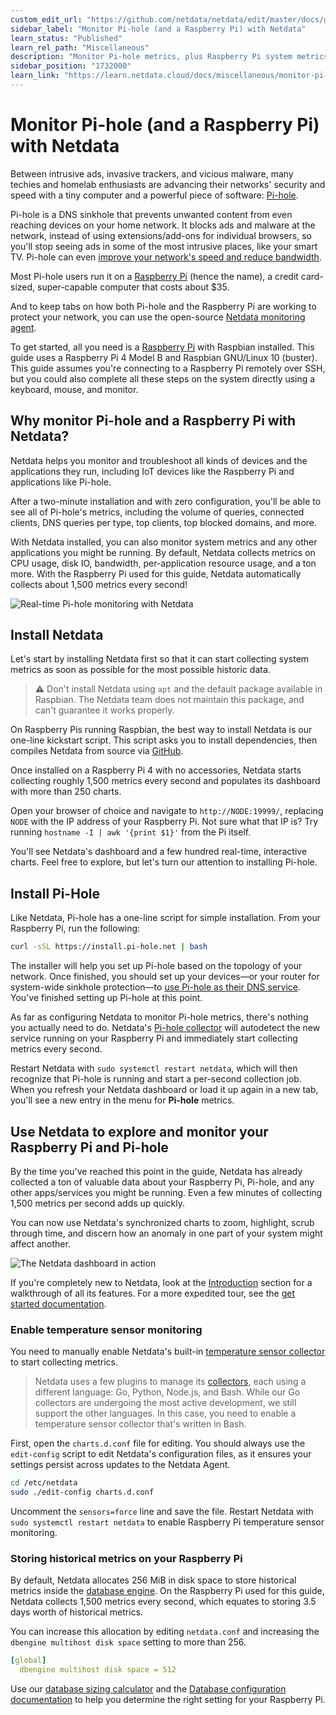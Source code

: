 ```yaml
---
custom_edit_url: "https://github.com/netdata/netdata/edit/master/docs/guides/monitor/pi-hole-raspberry-pi.md"
sidebar_label: "Monitor Pi-hole (and a Raspberry Pi) with Netdata"
learn_status: "Published"
learn_rel_path: "Miscellaneous"
description: "Monitor Pi-hole metrics, plus Raspberry Pi system metrics, in minutes and completely for free with Netdata's open-source monitoring agent."
sidebar_position: "1732000"
learn_link: "https://learn.netdata.cloud/docs/miscellaneous/monitor-pi-hole-(and-a-raspberry-pi)-with-netdata"
---
```



# Monitor Pi-hole (and a Raspberry Pi) with Netdata


Between intrusive ads, invasive trackers, and vicious malware, many techies and homelab enthusiasts are advancing their
networks' security and speed with a tiny computer and a powerful piece of software: [Pi-hole](https://pi-hole.net/).

Pi-hole is a DNS sinkhole that prevents unwanted content from even reaching devices on your home network. It blocks ads
and malware at the network, instead of using extensions/add-ons for individual browsers, so you'll stop seeing ads in
some of the most intrusive places, like your smart TV. Pi-hole can even [improve your network's speed and reduce
bandwidth](https://discourse.pi-hole.net/t/will-pi-hole-slow-down-my-network/2048).

Most Pi-hole users run it on a [Raspberry Pi](https://www.raspberrypi.org/products/raspberry-pi-4-model-b/) (hence the
name), a credit card-sized, super-capable computer that costs about $35.

And to keep tabs on how both Pi-hole and the Raspberry Pi are working to protect your network, you can use the
open-source [Netdata monitoring agent](https://github.com/netdata/netdata). 

To get started, all you need is a [Raspberry Pi](https://www.raspberrypi.org/products/raspberry-pi-4-model-b/) with
Raspbian installed. This guide uses a Raspberry Pi 4 Model B and Raspbian GNU/Linux 10 (buster). This guide assumes
you're connecting to a Raspberry Pi remotely over SSH, but you could also complete all these steps on the system
directly using a keyboard, mouse, and monitor.

## Why monitor Pi-hole and a Raspberry Pi with Netdata?

Netdata helps you monitor and troubleshoot all kinds of devices and the applications they run, including IoT devices
like the Raspberry Pi and applications like Pi-hole.

After a two-minute installation and with zero configuration, you'll be able to see all of Pi-hole's metrics, including
the volume of queries, connected clients, DNS queries per type, top clients, top blocked domains, and more.

With Netdata installed, you can also monitor system metrics and any other applications you might be running. By default,
Netdata collects metrics on CPU usage, disk IO, bandwidth, per-application resource usage, and a ton more. With the
Raspberry Pi used for this guide, Netdata automatically collects about 1,500 metrics every second!

![Real-time Pi-hole monitoring with
Netdata](https://user-images.githubusercontent.com/1153921/90447745-c8fe9600-e098-11ea-8a57-4f07339f002b.png)

## Install Netdata

Let's start by installing Netdata first so that it can start collecting system metrics as soon as possible for the most
possible historic data.

> ⚠️ Don't install Netdata using `apt` and the default package available in Raspbian. The Netdata team does not maintain
> this package, and can't guarantee it works properly.

On Raspberry Pis running Raspbian, the best way to install Netdata is our one-line kickstart script. This script asks
you to install dependencies, then compiles Netdata from source via [GitHub](https://github.com/netdata/netdata).

<OneLineInstallWget/>

Once installed on a Raspberry Pi 4 with no accessories, Netdata starts collecting roughly 1,500 metrics every second and
populates its dashboard with more than 250 charts.

Open your browser of choice and navigate to `http://NODE:19999/`, replacing `NODE` with the IP address of your Raspberry
Pi. Not sure what that IP is? Try running `hostname -I | awk '{print $1}'` from the Pi itself.

You'll see Netdata's dashboard and a few hundred real-time, interactive charts. Feel free to explore, but let's turn our attention to installing Pi-hole.

## Install Pi-Hole

Like Netdata, Pi-hole has a one-line script for simple installation. From your Raspberry Pi, run the following:

```bash
curl -sSL https://install.pi-hole.net | bash
```

The installer will help you set up Pi-hole based on the topology of your network. Once finished, you should set up your
devices—or your router for system-wide sinkhole protection—to [use Pi-hole as their DNS
service](https://discourse.pi-hole.net/t/how-do-i-configure-my-devices-to-use-pi-hole-as-their-dns-server/245). You've
finished setting up Pi-hole at this point.

As far as configuring Netdata to monitor Pi-hole metrics, there's nothing you actually need to do. Netdata's [Pi-hole
collector](/docs/data-collection/dns-and-dhcp-servers/pi-hole) will autodetect the new service
running on your Raspberry Pi and immediately start collecting metrics every second.

Restart Netdata with `sudo systemctl restart netdata`, which will then recognize that Pi-hole is running and start a
per-second collection job. When you refresh your Netdata dashboard or load it up again in a new tab, you'll see a new
entry in the menu for **Pi-hole** metrics.

## Use Netdata to explore and monitor your Raspberry Pi and Pi-hole

By the time you've reached this point in the guide, Netdata has already collected a ton of valuable data about your
Raspberry Pi, Pi-hole, and any other apps/services you might be running. Even a few minutes of collecting 1,500 metrics
per second adds up quickly.

You can now use Netdata's synchronized charts to zoom, highlight, scrub through time, and discern how an anomaly in one
part of your system might affect another.

![The Netdata dashboard in
action](https://user-images.githubusercontent.com/1153921/80827388-b9fee100-8b98-11ea-8f60-0d7824667cd3.gif)

If you're completely new to Netdata, look at the [Introduction](/docs/architecture) section for a walkthrough of all its features. For a more expedited tour, see the [get started documentation](/docs/installing).

### Enable temperature sensor monitoring

You need to manually enable Netdata's built-in [temperature sensor
collector](/docs/data-collection/hardware-devices-and-sensors/linux-sensors-sysfs) to start collecting metrics.

> Netdata uses a few plugins to manage its [collectors](/docs/configuring/collectors-configuration), each using a different language: Go,
> Python, Node.js, and Bash. While our Go collectors are undergoing the most active development, we still support the
> other languages. In this case, you need to enable a temperature sensor collector that's written in Bash.

First, open the `charts.d.conf` file for editing. You should always use the `edit-config` script to edit Netdata's
configuration files, as it ensures your settings persist across updates to the Netdata Agent.

```bash
cd /etc/netdata
sudo ./edit-config charts.d.conf
```

Uncomment the `sensors=force` line and save the file. Restart Netdata with `sudo systemctl restart netdata` to enable
Raspberry Pi temperature sensor monitoring.

### Storing historical metrics on your Raspberry Pi

By default, Netdata allocates 256 MiB in disk space to store historical metrics inside the [database
engine](/docs/architecture/database-engine). On the Raspberry Pi used for this guide, Netdata collects 1,500 metrics every
second, which equates to storing 3.5 days worth of historical metrics.

You can increase this allocation by editing `netdata.conf` and increasing the `dbengine multihost disk space` setting to
more than 256.

```yaml
[global]
  dbengine multihost disk space = 512
```

Use our [database sizing
calculator](/docs/configuring/optimizing-metrics-database/change-how-long-netdata-stores-metrics#calculate-the-system-resources-ram-disk-space-needed-to-store-metrics)
and the [Database configuration documentation](/docs/configuring/optimizing-metrics-database/database-modes-for-parent-child-setups) to help you determine the right
setting for your Raspberry Pi.

